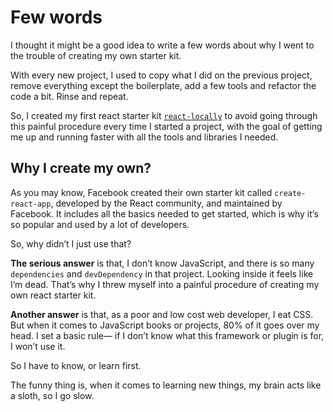 
# Few words

I thought it might be a good idea to write a few words about why I went to the trouble of 
creating my own starter kit.

With every new project, I used to copy what I did on the previous project, remove everything 
except the boilerplate, add a few tools and refactor the code a bit. Rinse and repeat.

So, I created my first react starter kit [`react-locally`](https://github.com/zafree/react-locally) 
to avoid going through this painful procedure every time I started a project, with the goal of 
getting me up and running faster with all the tools and libraries I needed.

## Why I create my own? 

As you may know, Facebook created their own starter kit called `create-react-app`, developed 
by the React community, and maintained by Facebook. It includes all the basics needed to get 
started, which is why it’s so popular and used by a lot of developers.

So, why didn’t I just use that?

**The serious answer** is that, I don’t know JavaScript, 
and there is so many `dependencies` and `devDependency` in that project. 
Looking inside it feels like I’m dead.
That’s why I threw myself into a painful procedure of creating my own react starter kit.

**Another answer** is that, as a poor and low cost web developer, I eat CSS. 
But when it comes to JavaScript books or projects, 80% of it goes over my head.
I set a basic rule— if I don’t know what this framework or plugin is for, I won’t use it. 

So I have to know, or learn first. 

The funny thing is, when it comes to learning new things, my brain acts like a sloth, 
so I go slow.